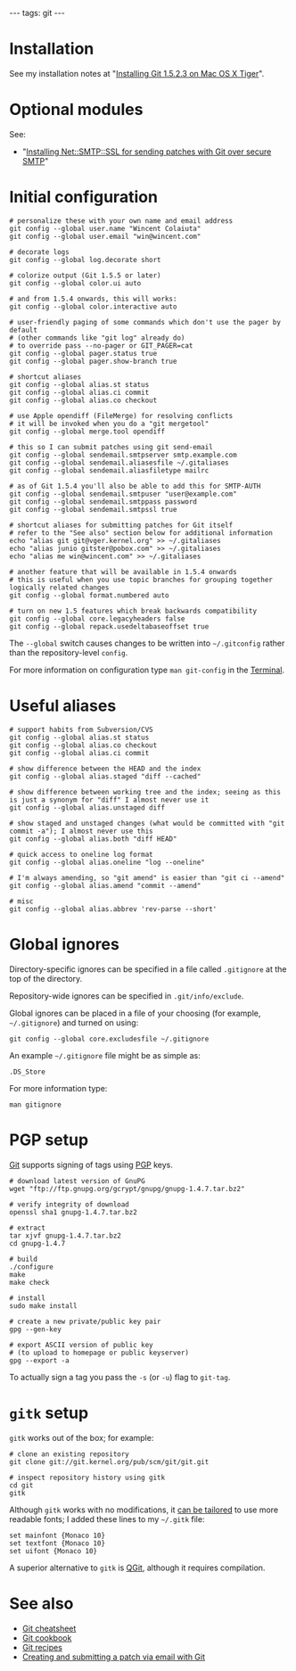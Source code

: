 ---
tags: git
---
= Installation =

See my installation notes at "[[Installing Git 1.5.2.3 on Mac OS X Tiger]]".

= Optional modules =

See:

* "[[Installing Net::SMTP::SSL for sending patches with Git over secure SMTP]]"

= Initial configuration =

<pre># personalize these with your own name and email address
git config --global user.name "Wincent Colaiuta"
git config --global user.email "win@wincent.com"

# decorate logs
git config --global log.decorate short

# colorize output (Git 1.5.5 or later)
git config --global color.ui auto

# and from 1.5.4 onwards, this will works:
git config --global color.interactive auto

# user-friendly paging of some commands which don't use the pager by default
# (other commands like "git log" already do)
# to override pass --no-pager or GIT_PAGER=cat
git config --global pager.status true
git config --global pager.show-branch true

# shortcut aliases
git config --global alias.st status
git config --global alias.ci commit
git config --global alias.co checkout

# use Apple opendiff (FileMerge) for resolving conflicts
# it will be invoked when you do a "git mergetool"
git config --global merge.tool opendiff

# this so I can submit patches using git send-email
git config --global sendemail.smtpserver smtp.example.com
git config --global sendemail.aliasesfile ~/.gitaliases
git config --global sendemail.aliasfiletype mailrc

# as of Git 1.5.4 you'll also be able to add this for SMTP-AUTH
git config --global sendemail.smtpuser "user@example.com"
git config --global sendemail.smtppass password
git config --global sendemail.smtpssl true

# shortcut aliases for submitting patches for Git itself
# refer to the "See also" section below for additional information
echo "alias git git@vger.kernel.org" >> ~/.gitaliases
echo "alias junio gitster@pobox.com" >> ~/.gitaliases
echo "alias me win@wincent.com" >> ~/.gitaliases

# another feature that will be available in 1.5.4 onwards
# this is useful when you use topic branches for grouping together logically related changes
git config --global format.numbered auto

# turn on new 1.5 features which break backwards compatibility
git config --global core.legacyheaders false
git config --global repack.usedeltabaseoffset true</pre>

The <tt>--global</tt> switch causes changes to be written into <tt>~/.gitconfig</tt> rather than the repository-level <tt>config</tt>.

For more information on configuration type <tt>man git-config</tt> in the [[Terminal]].

= Useful aliases =

<pre># support habits from Subversion/CVS
git config --global alias.st status
git config --global alias.co checkout
git config --global alias.ci commit

# show difference between the HEAD and the index
git config --global alias.staged "diff --cached"

# show difference between working tree and the index; seeing as this is just a synonym for "diff" I almost never use it
git config --global alias.unstaged diff

# show staged and unstaged changes (what would be committed with "git commit -a"); I almost never use this
git config --global alias.both "diff HEAD"

# quick access to oneline log format
git config --global alias.oneline "log --oneline"

# I'm always amending, so "git amend" is easier than "git ci --amend"
git config --global alias.amend "commit --amend"

# misc
git config --global alias.abbrev 'rev-parse --short'</pre>

= Global ignores =

Directory-specific ignores can be specified in a file called <tt>.gitignore</tt> at the top of the directory.

Repository-wide ignores can be specified in <tt>.git/info/exclude</tt>.

Global ignores can be placed in a file of your choosing (for example, <tt>~/.gitignore</tt>) and turned on using:

<pre>git config --global core.excludesfile ~/.gitignore</pre>

An example <tt>~/.gitignore</tt> file might be as simple as:

<pre>.DS_Store</pre>

For more information type:

<pre>man gitignore</pre>

= PGP setup =

[[Git]] supports signing of tags using [[PGP]] keys.

<pre># download latest version of GnuPG
wget "ftp://ftp.gnupg.org/gcrypt/gnupg/gnupg-1.4.7.tar.bz2"

# verify integrity of download
openssl sha1 gnupg-1.4.7.tar.bz2

# extract 
tar xjvf gnupg-1.4.7.tar.bz2 
cd gnupg-1.4.7

# build
./configure
make
make check

# install
sudo make install

# create a new private/public key pair
gpg --gen-key

# export ASCII version of public key
# (to upload to homepage or public keyserver)
gpg --export -a</pre>

To actually sign a tag you pass the <tt>-s</tt> (or <tt>-u</tt>) flag to <tt>git-tag</tt>.

= <tt>gitk</tt> setup =

<tt>gitk</tt> works out of the box; for example:

<pre># clone an existing repository
git clone git://git.kernel.org/pub/scm/git/git.git

# inspect repository history using gitk
cd git
gitk</pre>

Although <tt>gitk</tt> works with no modifications, it [http://scie.nti.st/2006/12/20/gitk-on-mac-os-x-screenshot can be tailored] to use more readable fonts; I added these lines to my <tt>~/.gitk</tt> file:

<pre>set mainfont {Monaco 10}
set textfont {Monaco 10}
set uifont {Monaco 10}</pre>

A superior alternative to <tt>gitk</tt> is [[QGit]], although it requires compilation.

= See also =

* [[Git cheatsheet]]
* [[Git cookbook]]
* [[Git recipes]]
* [[Creating and submitting a patch via email with Git]]

